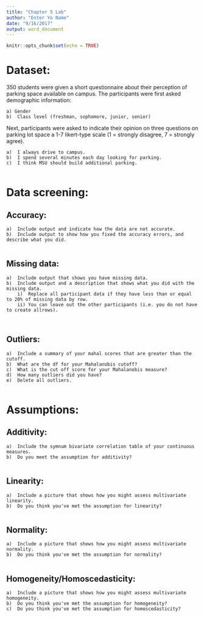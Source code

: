 ```yaml
---
title: "Chapter 5 Lab"
author: "Enter Yo Name"
date: "9/16/2017"
output: word_document
---
```


```r
knitr::opts_chunk$set(echo = TRUE)
```

# Dataset:
350 students were given a short questionnaire about their perception of parking space available on campus. The participants were first asked demographic information: 
    
    a) Gender 
    b)	Class level (freshman, sophomore, junior, senior) 

Next, participants were asked to indicate their opinion on three questions on parking lot space a 1-7 likert-type scale (1 = strongly disagree, 7 = strongly agree).
    
    a)	I always drive to campus.
    b)	I spend several minutes each day looking for parking.
    c)	I think MSU should build additional parking.
    
```r

```

# Data screening:

## Accuracy:
    a)	Include output and indicate how the data are not accurate.
    b)	Include output to show how you fixed the accuracy errors, and describe what you did.
    
```r

```

## Missing data:
    a)	Include output that shows you have missing data.
    b)	Include output and a description that shows what you did with the missing data.
        i)	Replace all participant data if they have less than or equal to 20% of missing data by row. 
        ii)	You can leave out the other participants (i.e. you do not have to create allrows). 
        
```r

```

## Outliers:
    a)	Include a summary of your mahal scores that are greater than the cutoff.
    b)	What are the df for your Mahalanobis cutoff?
    c)	What is the cut off score for your Mahalanobis measure?
    d)	How many outliers did you have?
    e)	Delete all outliers. 
    
```r

```

# Assumptions:

## Additivity: 
    a)  Include the symnum bivariate correlation table of your continuous measures.
    b)  Do you meet the assumption for additivity?
    
```r

```

## Linearity: 
    a)  Include a picture that shows how you might assess multivariate linearity.
    b)  Do you think you've met the assumption for linearity?
    
```r

```

## Normality: 
    a)  Include a picture that shows how you might assess multivariate normality.
    b)  Do you think you've met the assumption for normality? 

```r

```

## Homogeneity/Homoscedasticity: 
    a)  Include a picture that shows how you might assess multivariate homogeneity.
    b)  Do you think you've met the assumption for homogeneity?
    c)  Do you think you've met the assumption for homoscedasticity?

```r

```